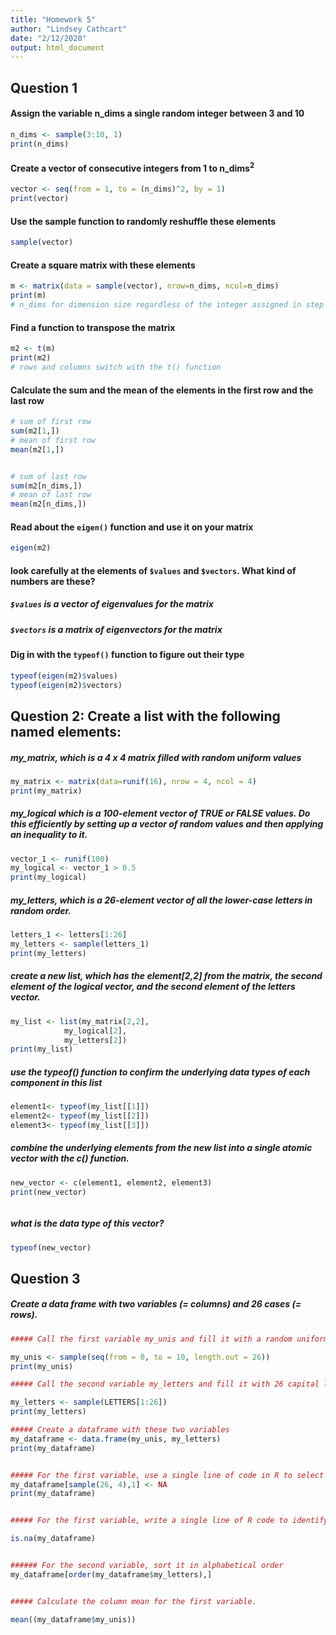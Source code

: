 ```yaml
---
title: "Homework 5"
author: "Lindsey Cathcart"
date: "2/12/2020"
output: html_document
---
```


## Question 1
#### Assign the variable n_dims a single random integer between 3 and 10
```r
n_dims <- sample(3:10, 1)
print(n_dims)
```
#### Create a vector of consecutive integers from 1 to n_dims$^2$
```r
vector <- seq(from = 1, to = (n_dims)^2, by = 1)
print(vector)

```
#### Use the sample function to randomly reshuffle these elements
```r
sample(vector)
```
#### Create a square matrix with these elements
```r
m <- matrix(data = sample(vector), nrow=n_dims, ncol=n_dims) 
print(m)
# n_dims for dimension size regardless of the integer assigned in step 1
```
#### Find a function to transpose the matrix
```r
m2 <- t(m)
print(m2)
# rows and columns switch with the t() function
````


#### Calculate the sum and the mean of the elements in the first row and the last row
```r
# sum of first row
sum(m2[1,])
# mean of first row
mean(m2[1,])


# sum of last row
sum(m2[n_dims,])
# mean of last row
mean(m2[n_dims,])
```
#### Read about the `eigen()` function and use it on your matrix
```r
eigen(m2)

```
#### look carefully at the elements of `$values` and `$vectors`. What kind of numbers are these?
##### `$values` is a vector of eigenvalues for the matrix
##### `$vectors` is a matrix of eigenvectors for the matrix


#### Dig in with the `typeof()` function to figure out their type
```r
typeof(eigen(m2)$values)
typeof(eigen(m2)$vectors)

```



## Question 2: Create a list with the following named elements:

##### my_matrix, which is a 4 x 4 matrix filled with random uniform values

```r
my_matrix <- matrix(data=runif(16), nrow = 4, ncol = 4)
print(my_matrix)

```

##### my_logical which is a 100-element vector of TRUE or FALSE values. Do this efficiently by setting up a vector of random values and then applying an inequality to it.
```r
vector_1 <- runif(100)
my_logical <- vector_1 > 0.5
print(my_logical)

```


##### my_letters, which is a 26-element vector of all the lower-case letters in random order.

```r
letters_1 <- letters[1:26]
my_letters <- sample(letters_1)
print(my_letters)

```

##### create a new list, which has the element[2,2] from the matrix, the second element of the logical vector, and the second element of the letters vector.
```r

my_list <- list(my_matrix[2,2],
            my_logical[2],
            my_letters[2])
print(my_list)

```

##### use the typeof() function to confirm the underlying data types of each component in this list

```r

element1<- typeof(my_list[[1]])
element2<- typeof(my_list[[2]])
element3<- typeof(my_list[[3]])

```

##### combine the underlying elements from the new list into a single atomic vector with the c() function.

```r
new_vector <- c(element1, element2, element3)
print(new_vector)



```




##### what is the data type of this vector?
```r
typeof(new_vector)

```



## Question 3
##### Create a data frame with two variables (= columns) and 26 cases (= rows).

```r


##### Call the first variable my_unis and fill it with a random uniform value from 0 to 10

my_unis <- sample(seq(from = 0, to = 10, length.out = 26))
print(my_unis)

##### Call the second variable my_letters and fill it with 26 capital letters in random order.

my_letters <- sample(LETTERS[1:26])
print(my_letters)

##### Create a dataframe with these two variables
my_dataframe <- data.frame(my_unis, my_letters)
print(my_dataframe)


##### For the first variable, use a single line of code in R to select 4 random rows and replace the numerical values in those rows with NA.
my_dataframe[sample(26, 4),1] <- NA
print(my_dataframe)


##### For the first variable, write a single line of R code to identify which rows have the missing values.

is.na(my_dataframe)


###### For the second variable, sort it in alphabetical order
my_dataframe[order(my_dataframe$my_letters),]


##### Calculate the column mean for the first variable.

mean((my_dataframe$my_unis))

     
     
```




















